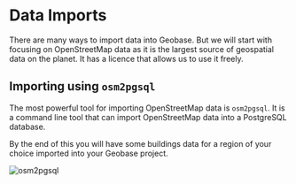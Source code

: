 # Data Imports

There are many ways to import data into Geobase. But we will start with focusing on OpenStreetMap data as it is the largest source of geospatial data on the planet. It has a licence that allows us to use it freely.

## Importing using `osm2pgsql`

The most powerful tool for importing OpenStreetMap data is `osm2pgsql`. It is a command line tool that can import OpenStreetMap data into a PostgreSQL database.

By the end of this you will have some buildings data for a region of your choice imported into your Geobase project.

![osm2pgsql](https://s3.amazonaws.com/arena_images-temp/uploads%2Fde412324-f02d-4db8-8c54-00009622f8a1%2Fosm2pgsql-buildings.png)